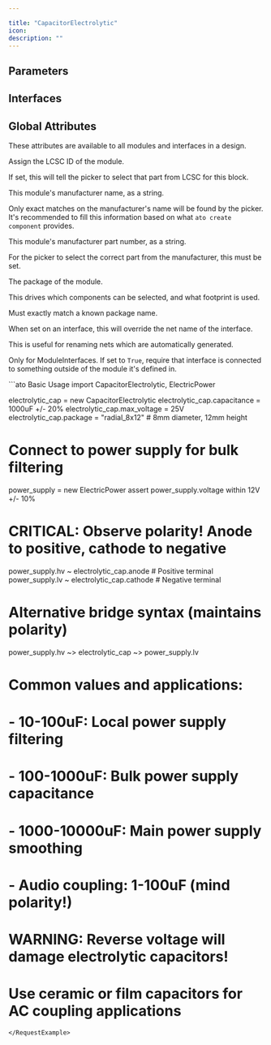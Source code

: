 ```yaml
---

title: "CapacitorElectrolytic"
icon: 
description: ""
---
```



## Parameters

<ParamField path='capacitance' type='farad'>
</ParamField>

<ParamField path='max_voltage' type='volt'>
</ParamField>

<ParamField path='temperature_coefficient' type='dimensionless'>
</ParamField>


## Interfaces

<ParamField path='anode' type='Electrical'>
</ParamField>

<ParamField path='cathode' type='Electrical'>
</ParamField>

<ParamField path='power_shim' type='ElectricPower'>
</ParamField>

<ParamField path='unnamed[0]' type='Electrical'>
</ParamField>

<ParamField path='unnamed[1]' type='Electrical'>
</ParamField>


## Global Attributes


These attributes are available to all modules and interfaces in a design.
<ParamField path='lcsc_id' type='str'>

Assign the LCSC ID of the module.

If set, this will tell the picker to select that part from LCSC for this block.
</ParamField>

<ParamField path='manufacturer' type='str'>

This module's manufacturer name, as a string.

Only exact matches on the manufacturer's name will be found by the picker.
It's recommended to fill this information based on what `ato create component`
provides.
</ParamField>

<ParamField path='mpn' type='str'>

This module's manufacturer part number, as a string.

For the picker to select the correct part from the manufacturer,
this must be set.
</ParamField>

<ParamField path='package' type='str'>

The package of the module.

This drives which components can be selected, and what footprint is used.

Must exactly match a known package name.
</ParamField>

<ParamField path='exclude_from_bom' type='bool'>
</ParamField>

<ParamField path='override_net_name' type='str'>

When set on an interface, this will override the net name of the interface.

This is useful for renaming nets which are automatically generated.
</ParamField>

<ParamField path='required' type='bool'>

Only for ModuleInterfaces.
If set to `True`, require that interface is connected to something outside
of the module it's defined in.
</ParamField>

<RequestExample>
```ato Basic Usage
import CapacitorElectrolytic, ElectricPower

electrolytic_cap = new CapacitorElectrolytic
electrolytic_cap.capacitance = 1000uF +/- 20%
electrolytic_cap.max_voltage = 25V
electrolytic_cap.package = "radial_8x12"  # 8mm diameter, 12mm height

# Connect to power supply for bulk filtering
power_supply = new ElectricPower
assert power_supply.voltage within 12V +/- 10%

# CRITICAL: Observe polarity! Anode to positive, cathode to negative
power_supply.hv ~ electrolytic_cap.anode    # Positive terminal
power_supply.lv ~ electrolytic_cap.cathode  # Negative terminal

# Alternative bridge syntax (maintains polarity)
power_supply.hv ~> electrolytic_cap ~> power_supply.lv

# Common values and applications:
# - 10-100uF: Local power supply filtering
# - 100-1000uF: Bulk power supply capacitance  
# - 1000-10000uF: Main power supply smoothing
# - Audio coupling: 1-100uF (mind polarity!)

# WARNING: Reverse voltage will damage electrolytic capacitors!
# Use ceramic or film capacitors for AC coupling applications
```
</RequestExample>